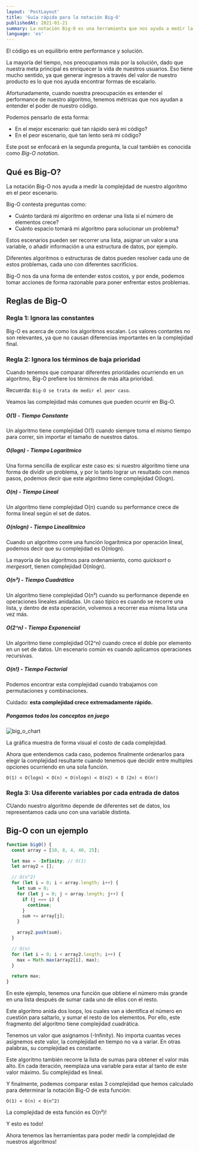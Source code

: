 ```yaml
---
layout: 'PostLayout'
title: 'Guía rápida para la notación Big-O'
publishedAt: 2021-01-21
summary: La notación Big-O es una herramienta que nos ayuda a medir la complejidad de nuestros algoritmos. Aprendamos como funciona.
language: 'es'
---
```


El código es un equilibrio entre performance y solución.

La mayoría del tiempo, nos preocupamos más por la solución, dado que nuestra meta principal es enriquecer la vida de nuestros usuarios. Eso tiene mucho sentido, ya que generar ingresos a través del valor de nuestro producto es lo que nos ayuda encontrar formas de escalarlo.

Afortunadamente, cuando nuestra preocupación es entender el performance de nuestro algoritmo, tenemos métricas que nos ayudan a entender el poder de nuestro código.

Podemos pensarlo de esta forma:

- En el mejor escenario: qué tan rápido será mi código?
- En el peor escenario, qué tan lento será mi código?

Este post se enfocará en la segunda pregunta, la cual también es conocida como *Big-O notation*.

## Qué es Big-O?

La notación Big-O nos ayuda a medir la complejidad de nuestro algoritmo en el peor escenario.

Big-O contesta preguntas como:

- Cuánto tardará mi algoritmo en ordenar una lista si el número de elementos crece?
- Cuánto espacio tomará mi algoritmo para solucionar un problema?

Estos escenarios pueden ser recorrer una lista, asignar un valor a una variable, o añadir información a una estructura de datos, por ejemplo.

Diferentes algoritmos o estructuras de datos pueden resolver cada uno de estos problemas, cada uno con diferentes sacrificios.

Big-O nos da una forma de entender estos costos, y por ende, podemos tomar acciones de forma razonable para poner enfrentar estos problemas.

## Reglas de Big-O

### Regla 1: Ignora las constantes

Big-O es acerca de como los algoritmos escalan.
Los valores contantes no son relevantes, ya que no causan diferencias importantes en la complejidad final.

### Regla 2: Ignora los términos de baja prioridad

Cuando tenemos que comparar diferentes prioridades ocurriendo en un algoritmo, Big-O prefiere los términos de más alta prioridad.

Recuerda: `Big-O se trata de medir el peor caso`.

Veamos las complejidad más comunes que pueden ocurrir en Big-O.

##### O(1) - Tiempo Constante
Un algoritmo tiene complejidad O(1) cuando siempre toma el mismo tiempo para correr, sin importar el tamaño de nuestros datos.

##### O(logn) - Tiempo Logaritmico
Una forma sencilla de explicar este caso es: si nuestro algoritmo tiene una forma de dividir un problema, y por lo tanto lograr un resultado con menos pasos, podemos decir que este algoritmo tiene complejidad O(logn).

##### O(n) - Tiempo Lineal
Un algoritmo tiene complejidad O(n) cuando su performance crece de forma lineal según el set de datos.

##### O(nlogn) - Tiempo Linealítmico
Cuando un algoritmo corre una función logarítmica por operación lineal, podemos decir que su complejidad es O(nlogn).

La mayoría de los algoritmos para ordenamiento, como *quicksort* o *mergesort*, tienen complejidad O(nlogn).

##### O(n²) - Tiempo Cuadrático
Un algoritmo tiene complejidad O(n²) cuando su performance depende en operaciones lineales anidadas. Un caso típico es cuando se recorre una lista, y dentro de esta operación, volvemos a recorrer esa misma lista una vez más.

##### O(2^n) - Tiempo Exponencial
Un algoritmo tiene complejidad O(2^n) cuando crece el doble por elemento en un set de datos.
Un escenario común es cuando aplicamos operaciones recursivas.

##### O(n!) - Tiempo Factorial
Podemos encontrar esta complejidad cuando trabajamos con permutaciones y combinaciones.

Cuidado: **esta complejidad crece extremadamente rápido.**

##### Pongamos todos los conceptos en juego

![big_o_chart](/images/big-o-notation/bigo.jpg)

La gráfica muestra de forma visual el costo de cada complejidad.

Ahora que entendemos cada caso, podemos finalmente ordenarlos para elegir la complejidad resultante cuando tenemos que decidir entre multiples opciones ocurriendo en una sola función.

```
O(1) < O(logn) < O(n) < O(nlogn) < O(n2) < O (2n) < O(n!)
```

### Regla 3: Usa diferente variables por cada entrada de datos

CUando nuestro algoritmo depende de diferentes set de datos, los representamos cada uno con una variable distinta.

## Big-O con un ejemplo

``` javascript
function bigO() {
  const array = [10, 8, 4, 40, 25];

  let max = -Infinity; // O(1)
  let array2 = [];

  // O(n^2)
  for (let i = 0; i < array.length; i++) {
    let sum = 0;
    for (let j = 0; j < array.length; j++) {
      if (j === i) {
        continue;
      }
      sum += array[j];
    }

    array2.push(sum);
  }

  // O(n)
  for (let i = 0; i < array2.length; i++) {
    max = Math.max(array2[i], max);
  }

  return max;
}
```

En este ejemplo, tenemos una función que obtiene el número más grande en una lista después de sumar cada uno de ellos con el resto.

Este algoritmo anida dos loops, los cuales van a identifica el número en cuestión para saltarlo, y sumar el resto de los elementos. Por ello, este fragmento del algoritmo tiene complejidad cuadrática.

Tenemos un valor que asignamos (-Infinity). No importa cuantas veces asignemos este valor, la complejidad en tiempo no va a variar. En otras palabras, su complejidad es constante.

Este algoritmo también recorre la lista de sumas para obtener el valor más alto. En cada iteración, reemplaza una variable para estar al tanto de este valor máximo. Su complejidad es lineal.

Y finalmente, podemos comparar estas 3 complejidad que hemos calculado para determinar la notación Big-O de esta función:

```
O(1) < O(n) < O(n^2)
```

La complejidad de esta función es O(n²)!

Y esto es todo!

Ahora tenemos las herramientas para poder medir la complejidad de nuestros algoritmos!

